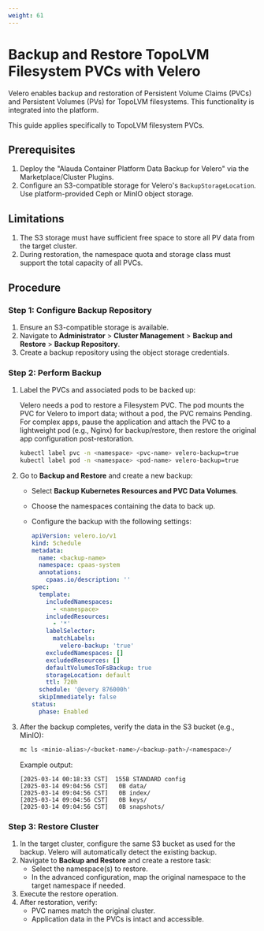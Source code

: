 ```yaml
---
weight: 61
---
```


# Backup and Restore TopoLVM Filesystem PVCs with Velero

Velero enables backup and restoration of Persistent Volume Claims (PVCs) and Persistent Volumes (PVs) for TopoLVM filesystems. This functionality is integrated into the platform.

This guide applies specifically to TopoLVM filesystem PVCs.

## Prerequisites

1. Deploy the "Alauda Container Platform Data Backup for Velero" via the Marketplace/Cluster Plugins.
2. Configure an S3-compatible storage for Velero's `BackupStorageLocation`. Use platform-provided Ceph or MinIO object storage.

## Limitations

1. The S3 storage must have sufficient free space to store all PV data from the target cluster.
2. During restoration, the namespace quota and storage class must support the total capacity of all PVCs.

## Procedure

### Step 1: Configure Backup Repository

1. Ensure an S3-compatible storage is available.
2. Navigate to **Administrator** > **Cluster Management** > **Backup and Restore** > **Backup Repository**.
3. Create a backup repository using the object storage credentials.

### Step 2: Perform Backup

1. Label the PVCs and associated pods to be backed up:

   Velero needs a pod to restore a Filesystem PVC. The pod mounts the PVC for Velero to import data; without a pod, the PVC remains Pending. For complex apps, pause the application and attach the PVC to a lightweight pod (e.g., Nginx) for backup/restore, then restore the original app configuration post-restoration.

   ```bash
   kubectl label pvc -n <namespace> <pvc-name> velero-backup=true
   kubectl label pod -n <namespace> <pod-name> velero-backup=true
   ```

2. Go to **Backup and Restore** and create a new backup:
   - Select **Backup Kubernetes Resources and PVC Data Volumes**.
   - Choose the namespaces containing the data to back up.
   - Configure the backup with the following settings:

     ```yaml
     apiVersion: velero.io/v1
     kind: Schedule
     metadata:
       name: <backup-name>
       namespace: cpaas-system
       annotations:
         cpaas.io/description: ''
     spec:
       template:
         includedNamespaces:
           - <namespace>
         includedResources:
           - '*'
         labelSelector:
           matchLabels:
             velero-backup: 'true'
         excludedNamespaces: []
         excludedResources: []
         defaultVolumesToFsBackup: true
         storageLocation: default
         ttl: 720h
       schedule: '@every 876000h'
       skipImmediately: false
     status:
       phase: Enabled
     ```

3. After the backup completes, verify the data in the S3 bucket (e.g., MinIO):

   ```bash
   mc ls <minio-alias>/<bucket-name>/<backup-path>/<namespace>/
   ```

   Example output:

   ```
   [2025-03-14 00:18:33 CST]  155B STANDARD config
   [2025-03-14 09:04:56 CST]   0B data/
   [2025-03-14 09:04:56 CST]   0B index/
   [2025-03-14 09:04:56 CST]   0B keys/
   [2025-03-14 09:04:56 CST]   0B snapshots/
   ```

### Step 3: Restore Cluster

1. In the target cluster, configure the same S3 bucket as used for the backup. Velero will automatically detect the existing backup.
2. Navigate to **Backup and Restore** and create a restore task:
   - Select the namespace(s) to restore.
   - In the advanced configuration, map the original namespace to the target namespace if needed.
3. Execute the restore operation.
4. After restoration, verify:
   - PVC names match the original cluster.
   - Application data in the PVCs is intact and accessible.
